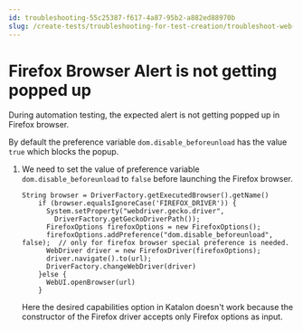 ```yaml
---
id: troubleshooting-55c25387-f617-4a87-95b2-a882ed88970b
slug: /create-tests/troubleshooting-for-test-creation/troubleshoot-web-automated-testing/firefox-browser-alert-is-not-getting-popped-up
---
```


# Firefox Browser Alert is not getting popped up

During automation testing, the expected alert is not getting popped up in Firefox browser.

By default the preference variable <code>dom.disable&#95;beforeunload</code> has the value <code>true</code> which blocks the popup.

1.  We need to set the value of preference variable <code>dom.disable&#95;beforeunload</code> to <code>false</code> before launching the Firefox browser.

    ```
    String browser = DriverFactory.getExecutedBrowser().getName()
        if (browser.equalsIgnoreCase('FIREFOX_DRIVER')) {              
          System.setProperty("webdriver.gecko.driver", 
            DriverFactory.getGeckoDriverPath());
          FirefoxOptions firefoxOptions = new FirefoxOptions();
          firefoxOptions.addPreference("dom.disable_beforeunload", false);  // only for firefox browser special preference is needed.
          WebDriver driver = new FirefoxDriver(firefoxOptions);
          driver.navigate().to(url);
          DriverFactory.changeWebDriver(driver)
        }else {
          WebUI.openBrowser(url)
        }
    ```

    Here the desired capabilities option in Katalon doesn't work because the constructor of the Firefox driver accepts only Firefox options as input.
